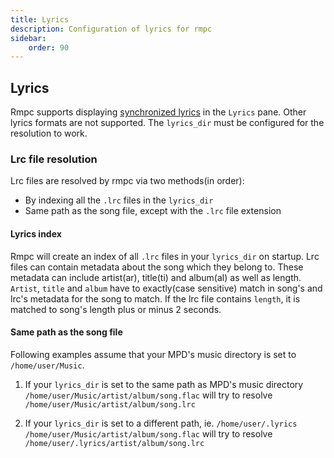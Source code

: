 ```yaml
---
title: Lyrics
description: Configuration of lyrics for rmpc
sidebar:
    order: 90
---
```


## Lyrics

Rmpc supports displaying [synchronized lyrics](<https://en.wikipedia.org/wiki/LRC_(file_format)>) in the `Lyrics` pane.
Other lyrics formats are not supported. The `lyrics_dir` must be configured for the resolution to work.

### Lrc file resolution

Lrc files are resolved by rmpc via two methods(in order):

-   By indexing all the `.lrc` files in the `lyrics_dir`
-   Same path as the song file, except with the `.lrc` file extension

#### Lyrics index

Rmpc will create an index of all `.lrc` files in your `lyrics_dir` on startup. Lrc files can contain metadata about
the song which they belong to. These metadata can include artist(ar), title(ti) and album(al) as well as length.
`Artist`, `title` and `album` have to exactly(case sensitive) match in song's and lrc's metadata for the song to match.
If the lrc file contains `length`, it is matched to song's length plus or minus 2 seconds.

#### Same path as the song file

Following examples assume that your MPD's music directory is set to `/home/user/Music`.

1. If your `lyrics_dir` is set to the same path as MPD's music directory
   `/home/user/Music/artist/album/song.flac` will try to resolve `/home/user/Music/artist/album/song.lrc`

2. If your `lyrics_dir` is set to a different path, ie. `/home/user/.lyrics`
   `/home/user/Music/artist/album/song.flac` will try to resolve `/home/user/.lyrics/artist/album/song.lrc`
